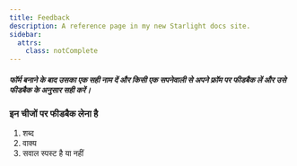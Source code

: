 ```yaml
---
title: Feedback
description: A reference page in my new Starlight docs site.
sidebar:
  attrs:
    class: notComplete
---
```



##### फॉर्म बनाने के बाद उसका एक सही नाम दें और किसी एक सपनेवाली से अपने फ्रॉम पर फीडबैक लें और उसे फीडबैक के अनुसार सही करें।

### इन चीजों पर फीडबैक लेना है
1. शब्द
2. वाक्य
3. सवाल स्पस्ट है या नहीं
